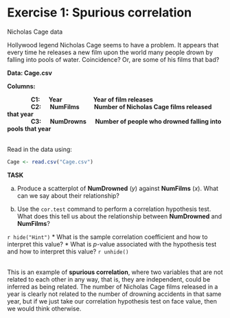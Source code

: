 # Exercise 1: Spurious correlation

Nicholas Cage data

Hollywood legend Nicholas Cage seems to have a problem. It appears that every time he releases a new film upon the world many people drown by falling into pools of water. Coincidence? Or, are some of his films that bad?

**Data: Cage.csv**

**Columns:**

|               **C1: &emsp; Year &emsp; &emsp; &emsp; &emsp; Year of film releases**

|               **C2: &emsp; NumFilms &nbsp;&ensp; &emsp; Number of Nicholas Cage films released that year**

|               **C3: &emsp; NumDrowns &emsp; Number of people who drowned falling into pools that year**

<br>
Read in the data using:
```r
Cage <- read.csv("Cage.csv")
```

**TASK**

(a) Produce a scatterplot of **NumDrowned** (_y_) against **NumFilms** (_x_). What can we say about their relationship?

(b) Use the `cor.test` command to perform a correlation hypothesis test. What does this tell us about the relationship between **NumDrowned** and **NumFilms**?

`r hide("Hint")`
* What is the sample correlation coefficient and how to interpret this value?
* What is $p$-value associated with the hypothesis test and how to interpret this value?
`r unhide()`

<br>
This is an example of **spurious correlation**, where two variables that are not related to each other in any way, that is, they are independent, could be inferred as being related. The number of Nicholas Cage films released in a year is clearly not related to the number of drowning accidents in that same year, but if we just take our correlation hypothesis test on face value, then we would think otherwise.


